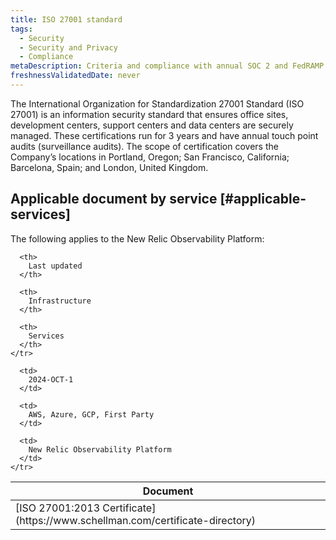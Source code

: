 ```yaml
---
title: ISO 27001 standard 
tags:
  - Security
  - Security and Privacy
  - Compliance
metaDescription: Criteria and compliance with annual SOC 2 and FedRAMP audits by New Relic services.
freshnessValidatedDate: never
---
```


The International Organization for Standardization 27001 Standard (ISO 27001) is an information security standard that ensures office sites, development centers, support centers and data centers are securely managed. These certifications run for 3 years and have annual touch point audits (surveillance audits). The scope of certification covers the Company’s locations in Portland, Oregon; San Francisco, California; Barcelona, Spain; and London, United Kingdom.

## Applicable document by service [#applicable-services]

The following applies to the New Relic Observability Platform:

<table>
  <thead>
    <tr>
      <th style={{ width: "200px" }}>
        Document
      </th>

      <th>
        Last updated
      </th>

      <th>
        Infrastructure
      </th>

      <th>
        Services
      </th>
    </tr>
  </thead>

  <tbody>
    <tr>
      <td>
        [ISO 27001:2013 Certificate](https://www.schellman.com/certificate-directory)
      </td>

      <td>
        2024-OCT-1
      </td>

      <td>
        AWS, Azure, GCP, First Party
      </td>

      <td>
        New Relic Observability Platform
      </td>
    </tr>
  </tbody>
</table>
